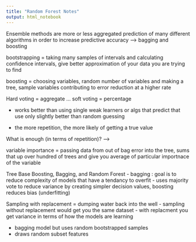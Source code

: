 ```yaml
---
title: "Random Forest Notes"
output: html_notebook
---
```

Ensemble methods are more or less aggregated prediction of many different algorithms in order to increase predictive accuracy
--> bagging and boosting 

bootstrapping = taking many samples of intervals and calculating confidence intervals, give better approximation of your data you are trying to find 

boosting = choosing variables, random number of variables and making a tree, sample variables contributing to error reduction at a higher rate 

Hard voting = aggregate ...
soft voting = percentage

- works better than using single weak learners or algs that predict that use only slightly better than random guessing 


- the more repetition, the more likely of getting a true value

What is enough (in terms of repetition)? --> 


variable importance = passing data from out of bag error into the tree, sums that up over hundred of trees and give you average of particular importnace of the variable 




Tree Base Boosting, Bagging, and Random Forest
- bagging : goal is to reduce complexity of models that have a tendancy to overfit 
- uses majority vote to reduce variance by creating simpler decision values, boosting reduces bias (underfitting)


Sampling with replacement = dumping water back into the well
- sampling without replacement would get you the same dataset
- with replacment you get variance in terms of how the models are learning

- bagging model but uses random bootstrapped samples 
- draws random subset features 


























